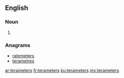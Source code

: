 ==English==

===Noun===
{{head|en|plural}}

# {{plural of|terameter|lang=en|nocat=1}}

===Anagrams===
* [[ratemeters#English|ratemeters]]
* [[terametres#English|terametres]]

[[ar:terameters]]
[[fr:terameters]]
[[ku:terameters]]
[[my:terameters]]